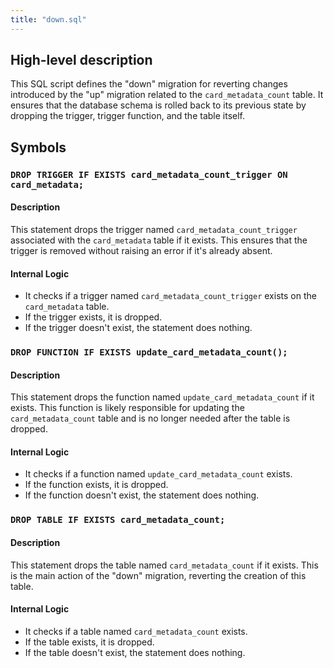 ```yaml
---
title: "down.sql"
---
```


## High-level description
This SQL script defines the "down" migration for reverting changes introduced by the "up" migration related to the `card_metadata_count` table. It ensures that the database schema is rolled back to its previous state by dropping the trigger, trigger function, and the table itself.

## Symbols

### `DROP TRIGGER IF EXISTS card_metadata_count_trigger ON card_metadata;`
#### Description
This statement drops the trigger named `card_metadata_count_trigger` associated with the `card_metadata` table if it exists. This ensures that the trigger is removed without raising an error if it's already absent.

#### Internal Logic
- It checks if a trigger named `card_metadata_count_trigger` exists on the `card_metadata` table.
- If the trigger exists, it is dropped.
- If the trigger doesn't exist, the statement does nothing.

### `DROP FUNCTION IF EXISTS update_card_metadata_count();`
#### Description
This statement drops the function named `update_card_metadata_count` if it exists. This function is likely responsible for updating the `card_metadata_count` table and is no longer needed after the table is dropped.

#### Internal Logic
- It checks if a function named `update_card_metadata_count` exists.
- If the function exists, it is dropped.
- If the function doesn't exist, the statement does nothing.

### `DROP TABLE IF EXISTS card_metadata_count;`
#### Description
This statement drops the table named `card_metadata_count` if it exists. This is the main action of the "down" migration, reverting the creation of this table.

#### Internal Logic
- It checks if a table named `card_metadata_count` exists.
- If the table exists, it is dropped.
- If the table doesn't exist, the statement does nothing.
